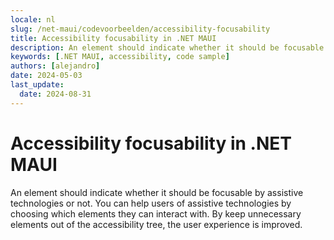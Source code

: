 ```yaml
---
locale: nl
slug: /net-maui/codevoorbeelden/accessibility-focusability
title: Accessibility focusability in .NET MAUI
description: An element should indicate whether it should be focusable by assistive technologies or not.
keywords: [.NET MAUI, accessibility, code sample]
authors: [alejandro]
date: 2024-05-03
last_update:
  date: 2024-08-31
---
```


# Accessibility focusability in .NET MAUI

An element should indicate whether it should be focusable by assistive technologies or not. You can help users of assistive technologies by choosing which elements they can interact with. By keep unnecessary elements out of the accessibility tree, the user experience is improved.

<CodeSample id="accessibility-focusable" framework="net-maui" locale="en"/>
